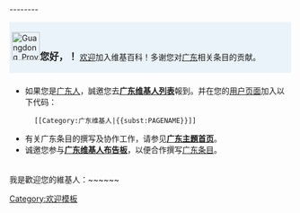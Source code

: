 --------<noinclude>[[Category:欢迎模板]]</noinclude><div style="width: 98%; margin: 0.2em 0; padding: 0.3em 0.3em; background: #ebf3fa;">[[File:Guangdong Province flag replacement - Simplified Chinese.svg|50px]]<big>'''您好，{{PAGENAME}}！'''</big> [[Wikipedia:欢迎|欢迎]]加入维基百科！多谢您对[[广东]]相关条目的贡献。</div>
<div style="width: 98%; margin: 0.2em 0; padding: 0.3em 0.3em;">
*如果您是[[:Category:广东维基人|广东人]]，誠邀您去'''[[Wikipedia:广东维基人列表|广东维基人列表]]'''報到。并在您的[[user:{{PAGENAME}}|用户页面]]加入以下代码：
:<code><nowiki>[[Category:广东维基人|{{subst:PAGENAME}}]]</nowiki></code>
*有关广东条目的撰写及协作工作，请参见'''[[Portal:广东|广东主題首页]]'''。
*诚邀您参与'''[[Wikipedia:广东维基人布告板|广东维基人布告板]]'''，以便合作撰写[[:Category:广东|广东条目]]。
</div>
我是歡迎您的維基人：~~<includeonly>~~</includeonly><noinclude>~~<noinclude/></center>
</div><noinclude>{{Documentation}}</noinclude>